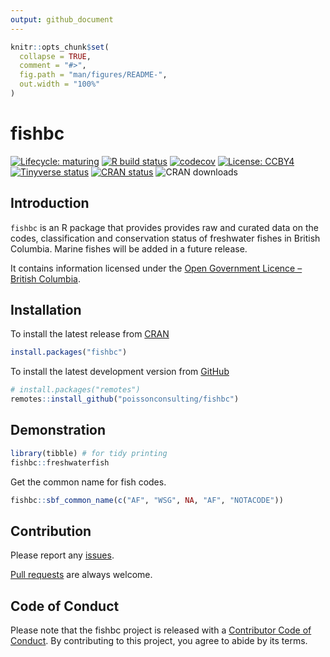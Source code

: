 ```yaml
---
output: github_document
---
```


<!-- README.md is generated from README.Rmd. Please edit that file -->

```r
knitr::opts_chunk$set(
  collapse = TRUE,
  comment = "#>",
  fig.path = "man/figures/README-",
  out.width = "100%"
)
```

# fishbc

<!-- badges: start -->
[![Lifecycle: maturing](https://img.shields.io/badge/lifecycle-maturing-blue.svg)](https://www.tidyverse.org/lifecycle/#maturing)
[![R build status](https://github.com/poissonconsulting/fishbc/workflows/R-CMD-check/badge.svg)](https://github.com/poissonconsulting/fishbc/actions)
[![codecov](https://codecov.io/gh/poissonconsulting/fishbc/branch/master/graph/badge.svg?token=2EvrLVvDcZ)](https://codecov.io/gh/poissonconsulting/fishbc)
[![License: CCBY4](https://img.shields.io/badge/License-CCBY4-green.svg)](https://creativecommons.org/licenses/by/4.0/)
[![Tinyverse status](https://tinyverse.netlify.com/badge/fishbc)](https://CRAN.R-project.org/package=fishbc)
[![CRAN status](https://www.r-pkg.org/badges/version/fishbc)](https://CRAN.R-project.org/package=fishbc)
![CRAN downloads](https://cranlogs.r-pkg.org/badges/fishbc)

<!-- badges: end -->

## Introduction

`fishbc` is an R package that provides provides raw and curated data on the codes, classification and conservation status of freshwater fishes in British Columbia. 
Marine fishes will be added in a future release.

It contains information licensed under the [Open Government Licence – British Columbia](https://www2.gov.bc.ca/gov/content/data/open-data/open-government-licence-bc).

## Installation

To install the latest release from [CRAN](https://cran.r-project.org)
```r
install.packages("fishbc")
```

To install the latest development version from [GitHub](https://github.com/poissonconsulting/fishbc)
```r
# install.packages("remotes")
remotes::install_github("poissonconsulting/fishbc")
```

## Demonstration

```r
library(tibble) # for tidy printing
fishbc::freshwaterfish
```

Get the common name for fish codes.

```r
fishbc::sbf_common_name(c("AF", "WSG", NA, "AF", "NOTACODE"))
```

## Contribution

Please report any [issues](https://github.com/poissonconsulting/fishbc/issues).

[Pull requests](https://github.com/poissonconsulting/fishbc/pulls) are always welcome.

## Code of Conduct

Please note that the fishbc project is released with a [Contributor Code of Conduct](https://contributor-covenant.org/version/2/0/CODE_OF_CONDUCT.html). 
By contributing to this project, you agree to abide by its terms.

